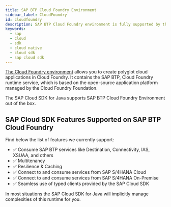 ```yaml
---
title: SAP BTP Cloud Foundry Environment
sidebar_label: CloudFoundry
id: cloudfoundry
description: SAP BTP Cloud Foundry environment is fully supported by the SAP Cloud SDK for Java
keywords:
  - sap
  - cloud
  - sdk
  - cloud native
  - cloud sdk
  - sap cloud sdk
---
```


[The Cloud Foundry environment](https://help.sap.com/viewer/65de2977205c403bbc107264b8eccf4b/Cloud/en-US/9c7092c7b7ae4d49bc8ae35fdd0e0b18.html) allows you to create polyglot cloud applications in Cloud Foundry.
It contains the SAP BTP, Cloud Foundry runtime service, which is based on the open-source application platform managed by the Cloud Foundry Foundation.

The SAP Cloud SDK for Java supports SAP BTP Cloud Foundry Environment out of the box.

## SAP Cloud SDK Features Supported on SAP BTP Cloud Foundry

Find below the list of features we currently support:

- ✅ Consume SAP BTP services like Destination, Connectivity, IAS, XSUAA, and others
- ✅ Multitenancy
- ✅ Resilience & Caching
- ✅ Connect to and consume services from SAP S/4HANA Cloud
- ✅ Connect to and consume services from SAP S/4HANA On-Premise
- ✅ Seamless use of typed clients provided by the SAP Cloud SDK

In most situations the SAP Cloud SDK for Java will implicitly manage complexities of this runtime for you.
